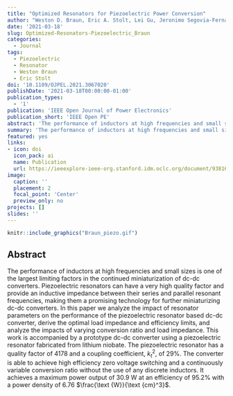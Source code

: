 ```yaml
---
title: "Optimized Resonators for Piezoelectric Power Conversion"
author: "Weston D. Braun, Eric A. Stolt, Lei Gu, Jeronimo Segovia-Fernandez, Sombuddha Chakraborty, Ruochen Lu, Juan M. Rivas-Davila"
date: '2021-03-18'
slug: Optimized-Resonators-Piezoelectric_Braun
categories:
  - Journal
tags:
  - Piezoelectric
  - Resonator
  - Weston Braun
  - Eric Stolt
doi: '10.1109/OJPEL.2021.3067020'
publishDate: '2021-03-18T00:00:00-01:00'
publication_types:
  - '1'
publication: 'IEEE Open Journal of Power Electronics'
publication_short: 'IEEE Open PE'
abstract: 'The performance of inductors at high frequencies and small sizes is one of the largest limiting factors in the continued miniaturization of dc-dc converters. Piezoelectric resonators can have a very high quality factor and provide an inductive impedance between their series and parallel resonant frequencies, making them a promising technology for further miniaturizing dc-dc converters. In this paper we analyze the impact of resonator parameters on the performance of the piezoelectric resonator based dc-dc converter, derive the optimal load impedance and efficiency limits, and analyze the impacts of varying conversion ratio and load impedance. This work is accompanied by a prototype dc-dc converter using a piezoelectric resonator fabricated from lithium niobate. The piezoelectric resonator has a quality factor of 4178 and a coupling coefficient, $k_t^2$, of 29%. The converter is able to achieve high efficiency zero voltage switching and a continuously variable conversion ratio without the use of any discrete inductors. It achieves a maximum power output of 30.9 W at an efficiency of 95.2% with a power density of 6.76 $\frac{\text {W}}{\text {cm}^3}$.'
summary: 'The performance of inductors at high frequencies and small sizes is one of the largest limiting factors in the continued miniaturization of dc-dc converters. Piezoelectric resonators can have a very high quality factor and provide an inductive impedance between their series and parallel resonant frequencies, making them a promising technology for further miniaturizing dc-dc converters.'
featured: yes
links:
- icon: doi
  icon_pack: ai
  name: Publication
  url: https://ieeexplore-ieee-org.stanford.idm.oclc.org/document/9381643
image:
  caption: ''
  placement: 2
  focal_point: 'Center'
  preview_only: no
projects: []
slides: ''
---
```



```r
knitr::include_graphics("Braun_piezo.gif")
```

## Abstract 

The performance of inductors at high frequencies and small sizes is one of the largest limiting factors in the continued miniaturization of dc-dc converters. Piezoelectric resonators can have a very high quality factor and provide an inductive impedance between their series and parallel resonant frequencies, making them a promising technology for further miniaturizing dc-dc converters. In this paper we analyze the impact of resonator parameters on the performance of the piezoelectric resonator based dc-dc converter, derive the optimal load impedance and efficiency limits, and analyze the impacts of varying conversion ratio and load impedance. This work is accompanied by a prototype dc-dc converter using a piezoelectric resonator fabricated from lithium niobate. The piezoelectric resonator has a quality factor of 4178 and a coupling coefficient, $k_t^2$, of 29%. The converter is able to achieve high efficiency zero voltage switching and a continuously variable conversion ratio without the use of any discrete inductors. It achieves a maximum power output of 30.9 W at an efficiency of 95.2% with a power density of 6.76 $\frac{\text {W}}{\text {cm}^3}$.

